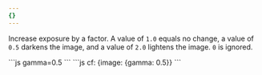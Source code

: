 ```yaml
---
{}
---
```


Increase exposure by a factor. A value of `1.0` equals no change, a value of `0.5` darkens the image, and a value of `2.0` lightens the image. `0` is ignored.

<Tabs>
  <TabItem label="URL format">
    ```js 
    gamma=0.5
    ```
  </TabItem>
  <TabItem label="Workers">
  ```js 
  cf: {image: {gamma: 0.5}}
  ```
  </TabItem>
</Tabs>
